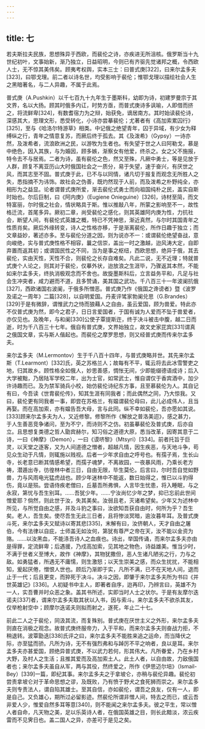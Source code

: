 ```yaml
---
---
---
```

title: 七
---



若夫斯拉夫民族，思想殊异于西欧，而裴伦之诗，亦疾进无所沮核。俄罗斯当十九世纪初叶，文事始新，渐乃独立，日益昭明，今则已有齐驱先觉诸邦之概，令西欧人士，无不惊其美伟矣。顾夷考权舆，实本三士：曰普式庚[322]，曰来尔孟多夫[323]，曰鄂戈理。前二者以诗名世，均受影响于裴伦；惟鄂戈理以描绘社会人生之黑暗著名，与二人异趣，不属于此焉。

普式庚（A.Pushkin）以千七百九十九年生于墨斯科，幼即为诗，初建罗曼宗于其文界，名以大扬。顾其时俄多内讧，时势方亟，而普式庚诗多讽喻，人即借而挤之，将流鲜卑[324]，有数耆宿力为之辩，始获免，谪居南方。其时始读裴伦诗，深感其大，思理文形，悉受转化，小诗亦尝摹裴伦；尤著者有《高加索累囚行》[325]，至与《哈洛尔特游草》相类。中记俄之绝望青年，囚于异域，有少女为释缚纵之行，青年之情意复苏，而厥后终于孤去。其《及泼希》（Gypsy）一诗亦然，及泼希者，流浪欧洲之民，以游牧为生者也。有失望于世之人曰阿勒戈，慕是中绝色，因入其族，与为婚因，顾多嫉，渐察女有他爱，终杀之。女之父不施报，特令去不与居焉。二者为诗，虽有裴伦之色，然又至殊，凡厥中勇士，等是见放于人群，顾复不离亚历山大时俄国社会之一质分，易于失望，速于奋兴，有厌世之风，而其志至不固。普式庚于此，已不与以同情，诸凡切于报复而观念无所胜人之失，悉指摘不为讳饰。故社会之伪善，既灼然现于人前，而及泼希之朴野纯全，亦相形为之益显。论者谓普式庚所爱，渐去裴伦式勇士而向祖国纯朴之民，盖实自斯时始也。尔后巨制，曰《阿内庚》（Eugiene Onieguine）[326]，诗材至简，而文特富丽，尔时俄之社会，情状略具于斯。惟以推敲八年，所蒙之影响至不一，故性格迁流，首尾多异。厥初二章，尚受裴伦之感化，则其英雄阿内庚为性，力抗社会，断望人间，有裴伦式英雄之概，特已不凭神思，渐近真然，与尔时其国青年之性质肖矣。厥后外缘转变，诗人之性格亦移，于是渐离裴伦，所作日趣于独立；而文章益妙，著述亦多。至与裴伦分道之因，则为说亦不一：或谓裴伦绝望奋战，意向峻绝，实与普式庚性格不相容，曩之信崇，盖出一时之激越，迨风涛大定，自即弃置而返其初；或谓国民性之不同，当为是事之枢纽，西欧思想，绝异于俄，其去裴伦，实由天性，天性不合，则裴伦之长存自难矣。凡此二说，无不近理；特就普式庚个人论之，则其对于裴伦，仅摹外状，迨放浪之生涯毕，乃骤返其本然，不能如来尔孟多夫，终执消极观念而不舍也。故旋墨斯科后，立言益务平和，凡足与社会生冲突者，咸力避而不道，且多赞诵，美其国之武功。千八百三十一年波阑抗俄[327]，西欧诸国右波阑，于俄多所憎恶。普式庚乃作《俄国之谗谤者》暨《波罗及诺之一周年》二篇[328]，以自明爱国。丹麦评骘家勃阑兑思（G.Brandes）[329]于是有微辞，谓惟武力之恃而狼藉人之自由，虽云爱国，顾为兽爱。特此亦不仅普式庚为然，即今之君子，日日言爱国者，于国有诚为人爱而不坠于兽爱者，亦仅见也。及晚年，与和阑[330]公使子覃提斯迕，终于决斗被击中腹，越二日而逝，时为千八百三十七年。俄自有普式庚，文界始独立，故文史家芘宾[331]谓真之俄国文章，实与斯人偕起也。而裴伦之摩罗思想，则又经普式庚而传来尔孟多夫。

来尔孟多夫（M.Lermontov）生于千八百十四年，与普式庚略并世。其先来尔孟斯（T.Learmont）[332]氏，英之苏格兰人；故每有不平，辄云将去此冰雪警吏之地，归其故乡。顾性格全如俄人，妙思善感，惆怅无间，少即能缀德语成诗；后入大学被黜，乃居陆军学校二年，出为士官，如常武士，惟自谓仅于香宾酒中，加少许诗趣而已。及为禁军骑兵小校，始仿裴伦诗纪东方事，且至慕裴伦为人。其自记有曰，今吾读《世胄裴伦传》，知其生涯有同我者；而此偶然之同，乃大惊我。又曰，裴伦更有同我者一事，即尝在苏格兰，有媪谓裴伦母曰，此儿必成伟人，且当再娶。而在高加索，亦有媪告吾大母，言与此同。纵不幸如裴伦，吾亦愿如其说。[333]顾来尔孟多夫为人，又近修黎。修黎所作《解放之普洛美迢》，感之甚力，于人生善恶竞争诸问，至为不宁，而诗则不之仿。初虽摹裴伦及普式庚，后亦自立。且思想复类德之哲人勖宾赫尔，知习俗之道德大原，悉当改革，因寄其意于二诗，一曰《神摩》（Demon），一曰《谟哜黎》（Mtsyri）[334]。前者托旨于巨灵，以天堂之逐客，又为人间道德之憎者，超越凡情，因生疾恶，与天地斗争，苟见众生动于凡情，则辄施以贱视。后者一少年求自由之呼号也。有孺子焉，生长山寺，长老意已断其情感希望，而孺子魂梦，不离故园，一夜暴风雨，乃乘长老方祷，潜遁出寺，彷徨林中者三日，自由无限，毕生莫伦。后言曰，尔时吾自觉如野兽，力与风雨电光猛虎战也。顾少年迷林中不能返，数日始得之，惟已以斗豹得伤，竟以是殒。尝语侍疾老僧曰，丘墓吾所弗惧，人言毕生忧患，将入睡眠，与之永寂，第忧与吾生别耳。……吾犹少年。……宁汝尚忆少年之梦，抑已忘前此世间憎爱耶？倘然，则此世于汝，失其美矣。汝弱且老，灭诸希望矣。少年又为述林中所见，与所觉自由之感，并及斗豹之事曰，汝欲知吾获自由时，何所为乎？吾生矣。老人，吾生矣。使尽吾生无此三日者，且将惨淡冥暗，逾汝暮年耳。及普式庚斗死，来尔孟多夫又赋诗以寄其悲[335]，末解有曰，汝侪朝人，天才自由之屠伯，今有法律以自庇，士师盖无如汝何，第犹有尊严之帝在天，汝不能以金资为赂。……以汝黑血，不能涤吾诗人之血痕也。诗出，举国传诵，而来尔孟多夫亦由是得罪，定流鲜卑；后遇援，乃戍高加索，见其地之物色，诗益雄美。惟当少时，不满于世者义至博大，故作《神摩》，其物犹撒但，恶人生诸凡陋劣之行，力与之敌。如勇猛者，所遇无不庸懦，则生激怒；以天生崇美之感，而众生扰扰，不能相知，爰起厌倦，憎恨人世也。顾后乃渐即于实，凡所不满，已不在天地人间，退而止于一代；后且更变，而猝死于决斗。决斗之因，即肇于来尔孟多夫所为书曰《并世英雄记》[336]。人初疑书中主人，即著者自序，迨再印，乃辨言曰，英雄不为一人，实吾曹并时众恶之象。盖其书所述，实即当时人士之状尔。于是有友摩尔迭诺夫[337]者，谓来尔孟多夫取其状以入书，因与索斗。来尔孟多夫不欲杀其友，仅举枪射空中；顾摩尔迭诺夫则拟而射之，遂死，年止二十七。

前此二人之于裴伦，同汲其流，而复殊别。普式庚在厌世主义之外形，来尔孟多夫则直在消极之观念。故普式庚终服帝力，入于平和，而来尔孟多夫则奋战力拒，不稍退转。波覃勖迭[338]氏评之曰，来尔孟多夫不能胜来追之运命，而当降伏之际，亦至猛而骄。凡所为诗，无不有强烈弗和与踔厉不平之响者，良以是耳。来尔孟多夫亦甚爱国，顾绝异普式庚，不以武力若何，形其伟大。凡所眷爱，乃在乡村大野，及村人之生活；且推其爱而及高加索土人。此土人者，以自由故，力敌俄国者也；来尔孟多夫虽自从军，两与其役，然终爱之，所作《伊思迈尔培》（Ismail-Bey）[339]一篇，即纪其事。来尔孟多夫之于拿坡仑，亦稍与裴伦异趣。裴伦初尝责拿坡仑对于革命思想之谬，及既败，乃有愤于野犬之食死狮而崇之。来尔孟多夫则专责法人，谓自陷其雄士。至其自信，亦如裴伦，谓吾之良友，仅有一人，即是自己。又负雄心，期所过必留影迹。然裴伦所谓非憎人间，特去之而已，或云吾非爱人少，惟爱自然多耳等意[340]，则不能闻之来尔孟多夫。彼之平生，常以憎人者自命，凡天物之美，足以乐英诗人者，在俄国英雄之目，则长此黯淡，浓云疾雷而不见霁日也。盖二国人之异，亦差可于是见之矣。